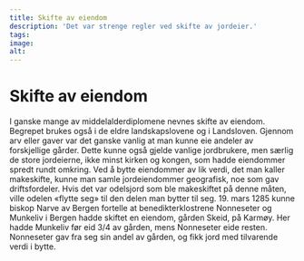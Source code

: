 ```yaml
---
title: Skifte av eiendom
description: 'Det var strenge regler ved skifte av jordeier.'
tags:
image: 
alt: 
---
```



# Skifte av eiendom

<Container stil="initial side">
    I ganske mange av middelalderdiplomene nevnes skifte av eiendom. Begrepet brukes også i de eldre landskapslovene og i Landsloven. Gjennom arv eller gaver var det ganske vanlig at man kunne eie andeler av forskjellige gårder. Dette kunne også gjelde vanlige jordbrukere, men særlig de store jordeierne, ikke minst kirken og kongen, som hadde eiendommer spredt rundt omkring. Ved å bytte eiendommer av lik verdi, det man kaller makeskifte, kunne man samle jordeiendommer geografisk, noe som gav driftsfordeler. Hvis det var odelsjord som ble makeskiftet på denne måten, ville odelen «flytte seg» til den delen man bytter til seg. 19. mars 1285 kunne biskop Narve av Bergen fortelle at benedikterklostrene Nonneseter og Munkeliv i Bergen hadde skiftet en eiendom, gården Skeid, på Karmøy. Her hadde Munkeliv før eid 3/4 av gården, mens Nonneseter eide resten. Nonneseter gav fra seg sin andel av gården, og fikk jord med tilvarende verdi i bytte.
</Container>

<Work id="ubb-diplom-0257" />

<Spacer height={170}/>
